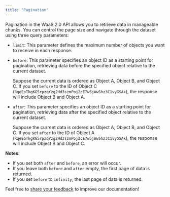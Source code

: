 ```yaml
---
title: "Pagination"
---
```


Pagination in the WaaS 2.0 API allows you to retrieve data in manageable chunks. You can control the page size and navigate through the dataset using three query parameters:

- `limit`: This parameter defines the maximum number of objects you want to receive in each response.

- `before`: This parameter specifies an object ID as a starting point for pagination, retrieving data before the specified object relative to the current dataset.  
 
    Suppose the current data is ordered as Object A, Object B, and Object C.  If you set `before` to the ID of Object C (`RqeEoTkgKG5rpzqYzg2Hd3szmPoj2cE7w5jWwShz3C1vyGSAk`), the response will include Object B and Object A.  
- `after`: This parameter specifies an object ID as a starting point for pagination, retrieving data after the specified object relative to the current dataset.  

    Suppose the current data is ordered as Object A, Object B, and Object C. If you set `after` to the ID of Object A (`RqeEoTkgKG5rpzqYzg2Hd3szmPoj2cE7w5jWwShz3C1vyGSAk`), the response will include Object B and Object C.  

**Notes**:  
- If you set both `after` and `before`, an error will occur.
- If you leave both `before` and `after` empty, the first page of data is returned.
- If you set `before` to `infinity`, the last page of data is returned.

<Tip>Feel free to [share your feedback](https://forms.zohopublic.com/cobo/form/DocumentFeedbackForm/formperma/QvLOhxJv1_JMsJ-1dleZ8Itb_7rzN-LtgvsDdxosoVI) to improve our documentation!</Tip>